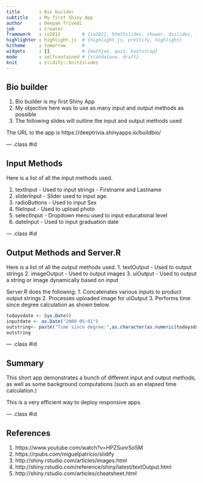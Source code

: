```yaml
---
title       : Bio builder
subtitle    : My first Shiny App
author      : Deepak Trivedi
job         : Creater
framework   : io2012        # {io2012, html5slides, shower, dzslides, ...}
highlighter : highlight.js  # {highlight.js, prettify, highlight}
hitheme     : tomorrow      # 
widgets     : []            # {mathjax, quiz, bootstrap}
mode        : selfcontained # {standalone, draft}
knit        : slidify::knit2slides
---
```


## Bio builder

1. Bio builder is my first Shiny App
2. My objective here was to use as many input and output methods as possible
3. The following slides will outline the input and output methods used

The URL to the app is https://deeptrivia.shinyapps.io/buildbio/


--- .class #id 

## Input Methods

Here is a list of all the input methods used.

1. textInput  - Used to input strings - Firstname and Lastname
2. sliderInput - Slider used to input age.
3. radioButtons - Used to input Sex
4. fileInput - Used to upload photo
5. selectInput - Dropdown menu used to input educational level
6. dateInput - Used to input graduation date 

--- .class #id 

## Output Methods and Server.R

Here is a list of all the output methods used.
1. textOutput  - Used to output strings
2. imageOutput - Used to output images
3. uiOutput - Used to output a string or image dynamically based on input

Server.R does the following:
1. Concatenates various inputs to product output strings
2. Processes uploaded image for uiOutput
3. Performs time since degree calculation as shown below.

```r
todaysdate <- Sys.Date()
inputdate <- as.Date("2000-05-01")
outstring<- paste("Time since degree:",as.character(as.numeric(todaysdate - inputdate)),"days" ,sep=" ")
outstring
```

--- .class #id 

## Summary

This short app demonstrates a bunch of different input and output methods, as well as some background computations (such as an elapsed time calculation.)

This is a very efficient way to deploy responsive apps. 

--- .class #id 

## References
1. https://www.youtube.com/watch?v=HPZSunrSo5M
2. https://rpubs.com/miguelpatricio/slidify
3. http://shiny.rstudio.com/articles/images.html
4. http://shiny.rstudio.com/reference/shiny/latest/textOutput.html
5. http://shiny.rstudio.com/articles/cheatsheet.html

